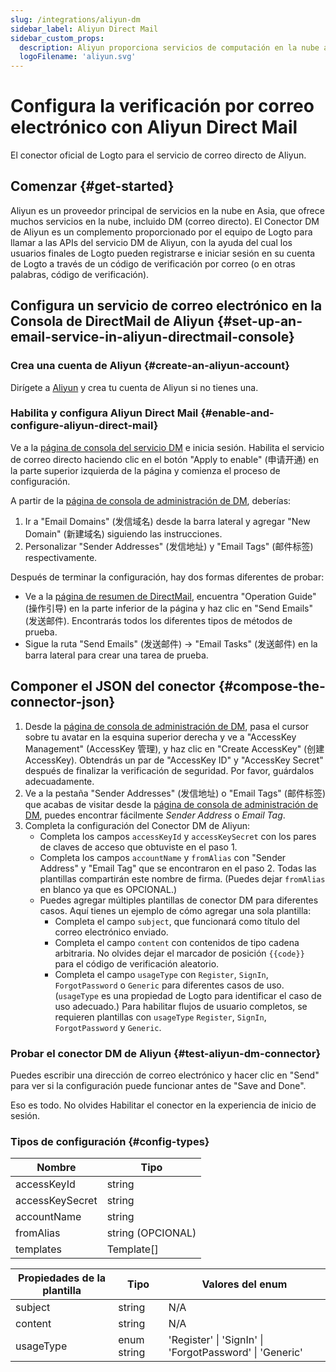 ```yaml
---
slug: /integrations/aliyun-dm
sidebar_label: Aliyun Direct Mail
sidebar_custom_props:
  description: Aliyun proporciona servicios de computación en la nube a negocios en línea.
  logoFilename: 'aliyun.svg'
---
```



# Configura la verificación por correo electrónico con Aliyun Direct Mail

El conector oficial de Logto para el servicio de correo directo de Aliyun.

<GuideTip />

## Comenzar \{#get-started}

Aliyun es un proveedor principal de servicios en la nube en Asia, que ofrece muchos servicios en la nube, incluido DM (correo directo). El Conector DM de Aliyun es un complemento proporcionado por el equipo de Logto para llamar a las APIs del servicio DM de Aliyun, con la ayuda del cual los usuarios finales de Logto pueden registrarse e iniciar sesión en su cuenta de Logto a través de un código de verificación por correo (o en otras palabras, código de verificación).

## Configura un servicio de correo electrónico en la Consola de DirectMail de Aliyun \{#set-up-an-email-service-in-aliyun-directmail-console}

### Crea una cuenta de Aliyun \{#create-an-aliyun-account}

Dirígete a [Aliyun](https://aliyun.com/) y crea tu cuenta de Aliyun si no tienes una.

### Habilita y configura Aliyun Direct Mail \{#enable-and-configure-aliyun-direct-mail}

Ve a la [página de consola del servicio DM](https://www.aliyun.com/product/directmail) e inicia sesión. Habilita el servicio de correo directo haciendo clic en el botón "Apply to enable" (申请开通) en la parte superior izquierda de la página y comienza el proceso de configuración.

A partir de la [página de consola de administración de DM](https://dm.console.aliyun.com/), deberías:

1. Ir a "Email Domains" (发信域名) desde la barra lateral y agregar "New Domain" (新建域名) siguiendo las instrucciones.
2. Personalizar "Sender Addresses" (发信地址) y "Email Tags" (邮件标签) respectivamente.

Después de terminar la configuración, hay dos formas diferentes de probar:

- Ve a la [página de resumen de DirectMail](https://dm.console.aliyun.com/), encuentra "Operation Guide" (操作引导) en la parte inferior de la página y haz clic en "Send Emails" (发送邮件). Encontrarás todos los diferentes tipos de métodos de prueba.
- Sigue la ruta "Send Emails" (发送邮件) -> "Email Tasks" (发送邮件) en la barra lateral para crear una tarea de prueba.

## Componer el JSON del conector \{#compose-the-connector-json}

1. Desde la [página de consola de administración de DM](https://dm.console.aliyun.com/), pasa el cursor sobre tu avatar en la esquina superior derecha y ve a "AccessKey Management" (AccessKey 管理), y haz clic en "Create AccessKey" (创建 AccessKey). Obtendrás un par de "AccessKey ID" y "AccessKey Secret" después de finalizar la verificación de seguridad. Por favor, guárdalos adecuadamente.
2. Ve a la pestaña "Sender Addresses" (发信地址) o "Email Tags" (邮件标签) que acabas de visitar desde la [página de consola de administración de DM](https://dm.console.aliyun.com/), puedes encontrar fácilmente _Sender Address_ o _Email Tag_.
3. Completa la configuración del Conector DM de Aliyun:
   - Completa los campos `accessKeyId` y `accessKeySecret` con los pares de claves de acceso que obtuviste en el paso 1.
   - Completa los campos `accountName` y `fromAlias` con "Sender Address" y "Email Tag" que se encontraron en el paso 2. Todas las plantillas compartirán este nombre de firma. (Puedes dejar `fromAlias` en blanco ya que es OPCIONAL.)
   - Puedes agregar múltiples plantillas de conector DM para diferentes casos. Aquí tienes un ejemplo de cómo agregar una sola plantilla:
     - Completa el campo `subject`, que funcionará como título del correo electrónico enviado.
     - Completa el campo `content` con contenidos de tipo cadena arbitraria. No olvides dejar el marcador de posición `{{code}}` para el código de verificación aleatorio.
     - Completa el campo `usageType` con `Register`, `SignIn`, `ForgotPassword` o `Generic` para diferentes casos de uso. (`usageType` es una propiedad de Logto para identificar el caso de uso adecuado.) Para habilitar flujos de usuario completos, se requieren plantillas con `usageType` `Register`, `SignIn`, `ForgotPassword` y `Generic`.

### Probar el conector DM de Aliyun \{#test-aliyun-dm-connector}

Puedes escribir una dirección de correo electrónico y hacer clic en "Send" para ver si la configuración puede funcionar antes de "Save and Done".

Eso es todo. No olvides <MainSiteUrl href="/connectors/email-connectors/#enable-email-sign-up-or-sign-in">Habilitar el conector en la experiencia de inicio de sesión</MainSiteUrl>.

### Tipos de configuración \{#config-types}

| Nombre          | Tipo              |
| --------------- | ----------------- |
| accessKeyId     | string            |
| accessKeySecret | string            |
| accountName     | string            |
| fromAlias       | string (OPCIONAL) |
| templates       | Template[]        |

| Propiedades de la plantilla | Tipo        | Valores del enum                                        |
| --------------------------- | ----------- | ------------------------------------------------------- |
| subject                     | string      | N/A                                                     |
| content                     | string      | N/A                                                     |
| usageType                   | enum string | 'Register' \| 'SignIn' \| 'ForgotPassword' \| 'Generic' |
